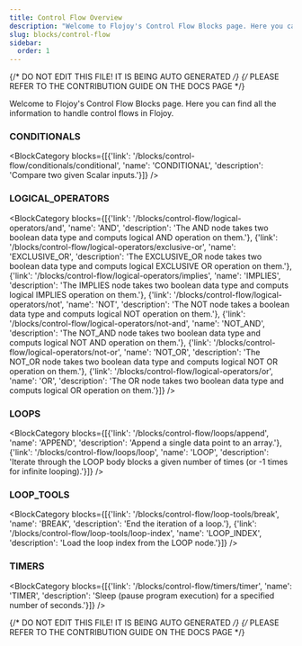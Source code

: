 ```yaml
---
title: Control Flow Overview
description: "Welcome to Flojoy's Control Flow Blocks page. Here you can find all the information to handle control flows in Flojoy."
slug: blocks/control-flow
sidebar:
  order: 1
---
```


{/* DO NOT EDIT THIS FILE! IT IS BEING AUTO GENERATED */}
{/* PLEASE REFER TO THE CONTRIBUTION GUIDE ON THE DOCS PAGE */}


Welcome to Flojoy's Control Flow Blocks page. Here you can find all the information to handle control flows in Flojoy.

### CONDITIONALS
<BlockCategory blocks={[{'link': '/blocks/control-flow/conditionals/conditional', 'name': 'CONDITIONAL', 'description': 'Compare two given Scalar inputs.'}]} />

### LOGICAL_OPERATORS
<BlockCategory blocks={[{'link': '/blocks/control-flow/logical-operators/and', 'name': 'AND', 'description': 'The AND node takes two boolean data type and computs logical AND operation on them.'}, {'link': '/blocks/control-flow/logical-operators/exclusive-or', 'name': 'EXCLUSIVE_OR', 'description': 'The EXCLUSIVE_OR node takes two boolean data type and computs logical EXCLUSIVE OR operation on them.'}, {'link': '/blocks/control-flow/logical-operators/implies', 'name': 'IMPLIES', 'description': 'The IMPLIES node takes two boolean data type and computs logical IMPLIES operation on them.'}, {'link': '/blocks/control-flow/logical-operators/not', 'name': 'NOT', 'description': 'The NOT node takes a boolean data type and computs logical NOT operation on them.'}, {'link': '/blocks/control-flow/logical-operators/not-and', 'name': 'NOT_AND', 'description': 'The NOT_AND node takes two boolean data type and computs logical NOT AND operation on them.'}, {'link': '/blocks/control-flow/logical-operators/not-or', 'name': 'NOT_OR', 'description': 'The NOT_OR node takes two boolean data type and computs logical NOT OR operation on them.'}, {'link': '/blocks/control-flow/logical-operators/or', 'name': 'OR', 'description': 'The OR node takes two boolean data type and computs logical OR operation on them.'}]} />

### LOOPS
<BlockCategory blocks={[{'link': '/blocks/control-flow/loops/append', 'name': 'APPEND', 'description': 'Append a single data point to an array.'}, {'link': '/blocks/control-flow/loops/loop', 'name': 'LOOP', 'description': 'Iterate through the LOOP body blocks a given number of times (or -1 times for infinite looping).'}]} />

### LOOP_TOOLS
<BlockCategory blocks={[{'link': '/blocks/control-flow/loop-tools/break', 'name': 'BREAK', 'description': 'End the iteration of a loop.'}, {'link': '/blocks/control-flow/loop-tools/loop-index', 'name': 'LOOP_INDEX', 'description': 'Load the loop index from the LOOP node.'}]} />

### TIMERS
<BlockCategory blocks={[{'link': '/blocks/control-flow/timers/timer', 'name': 'TIMER', 'description': 'Sleep (pause program execution) for a specified number of seconds.'}]} />

{/* DO NOT EDIT THIS FILE! IT IS BEING AUTO GENERATED */}
{/* PLEASE REFER TO THE CONTRIBUTION GUIDE ON THE DOCS PAGE */}
